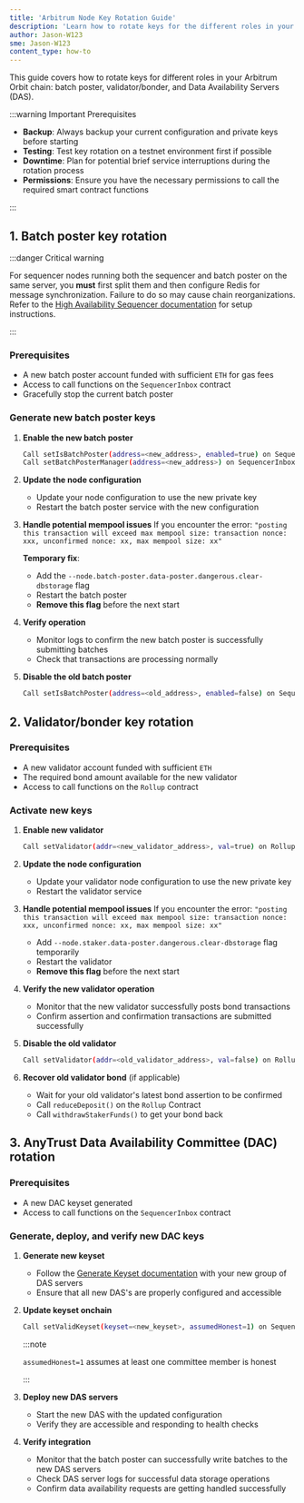 ```yaml
---
title: 'Arbitrum Node Key Rotation Guide'
description: 'Learn how to rotate keys for the different roles in your Arbitrum chain.'
author: Jason-W123
sme: Jason-W123
content_type: how-to
---
```


This guide covers how to rotate keys for different roles in your Arbitrum Orbit chain: batch poster, validator/bonder, and Data Availability Servers (DAS).

:::warning Important Prerequisites

- **Backup**: Always backup your current configuration and private keys before starting
- **Testing**: Test key rotation on a testnet environment first if possible
- **Downtime**: Plan for potential brief service interruptions during the rotation process
- **Permissions**: Ensure you have the necessary permissions to call the required smart contract functions

:::

## 1. Batch poster key rotation

:::danger Critical warning

For sequencer nodes running both the sequencer and batch poster on the same server, you **must** first split them and then configure Redis for message synchronization. Failure to do so may cause chain reorganizations. Refer to the [High Availability Sequencer documentation](/run-arbitrum-node/sequencer/05-high-availability-sequencer-docs.mdx) for setup instructions.

:::

### Prerequisites

- A new batch poster account funded with sufficient `ETH` for gas fees
- Access to call functions on the `SequencerInbox` contract
- Gracefully stop the current batch poster

### Generate new batch poster keys

1. **Enable the new batch poster**

   ```sh
   Call setIsBatchPoster(address=<new_address>, enabled=true) on SequencerInbox contract
   Call setBatchPosterManager(address=<new_address>) on SequencerInbox contract if you want to change batch poster manager
   ```

2. **Update the node configuration**

   - Update your node configuration to use the new private key
   - Restart the batch poster service with the new configuration

3. **Handle potential mempool issues**
   If you encounter the error: `"posting this transaction will exceed max mempool size: transaction nonce: xxx, unconfirmed nonce: xx, max mempool size: xx"`

   **Temporary fix**:

   - Add the `--node.batch-poster.data-poster.dangerous.clear-dbstorage` flag
   - Restart the batch poster
   - **Remove this flag** before the next start

4. **Verify operation**

   - Monitor logs to confirm the new batch poster is successfully submitting batches
   - Check that transactions are processing normally

5. **Disable the old batch poster**
   ```sh
   Call setIsBatchPoster(address=<old_address>, enabled=false) on SequencerInbox contract
   ```

## 2. Validator/bonder key rotation

### Prerequisites

- A new validator account funded with sufficient `ETH`
- The required bond amount available for the new validator
- Access to call functions on the `Rollup` contract

### Activate new keys

1. **Enable new validator**

   ```sh
   Call setValidator(addr=<new_validator_address>, val=true) on Rollup contract
   ```

2. **Update the node configuration**

   - Update your validator node configuration to use the new private key
   - Restart the validator service

3. **Handle potential mempool issues**
   If you encounter the error: `"posting this transaction will exceed max mempool size: transaction nonce: xxx, unconfirmed nonce: xx, max mempool size: xx"`

   - Add `--node.staker.data-poster.dangerous.clear-dbstorage` flag temporarily
   - Restart the validator
   - **Remove this flag** before the next start

4. **Verify the new validator operation**

   - Monitor that the new validator successfully posts bond transactions
   - Confirm assertion and confirmation transactions are submitted successfully

5. **Disable the old validator**

   ```sh
   Call setValidator(addr=<old_validator_address>, val=false) on Rollup contract
   ```

6. **Recover old validator bond** (if applicable)
   - Wait for your old validator's latest bond assertion to be confirmed
   - Call `reduceDeposit()` on the `Rollup` Contract
   - Call `withdrawStakerFunds()` to get your bond back

## 3. AnyTrust Data Availability Committee (DAC) rotation

### Prerequisites

- A new DAC keyset generated
- Access to call functions on the `SequencerInbox` contract

### Generate, deploy, and verify new DAC keys

1. **Generate new keyset**

   - Follow the [Generate Keyset documentation](/run-arbitrum-node/data-availability-committees/configure-dac#step-1-generate-the-keyset-and-keyset-hash-with-all-the-information-from-the-servers) with your new group of DAS servers
   - Ensure that all new DAS's are properly configured and accessible

2. **Update keyset onchain**

   ```sh
   Call setValidKeyset(keyset=<new_keyset>, assumedHonest=1) on SequencerInbox contract
   ```

   :::note

   `assumedHonest=1` assumes at least one committee member is honest

   :::

3. **Deploy new DAS servers**

   - Start the new DAS with the updated configuration
   - Verify they are accessible and responding to health checks

4. **Verify integration**

   - Monitor that the batch poster can successfully write batches to the new DAS servers
   - Check DAS server logs for successful data storage operations
   - Confirm data availability requests are getting handled successfully
